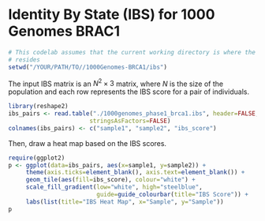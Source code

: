 # Identity By State (IBS) for 1000 Genomes BRAC1

```r
# This codelab assumes that the current working directory is where the Rmd file
# resides
setwd("/YOUR/PATH/TO//1000Genomes-BRCA1/ibs")
```

The input IBS matrix is an $N^2\times 3$ matrix, where $N$ is the size of the
population and each row represents the IBS score for a pair of individuals.

```r
library(reshape2)
ibs_pairs <- read.table("./1000genomes_phase1_brca1.ibs", header=FALSE,
                       stringsAsFactors=FALSE)
colnames(ibs_pairs) <- c("sample1", "sample2", "ibs_score")
```

Then, draw a heat map based on the IBS scores.

```r
require(ggplot2)
p <- ggplot(data=ibs_pairs, aes(x=sample1, y=sample2)) +
     theme(axis.ticks=element_blank(), axis.text=element_blank()) +
     geom_tile(aes(fill=ibs_score), colour="white") +
     scale_fill_gradient(low="white", high="steelblue",
                         guide=guide_colourbar(title="IBS Score")) +
     labs(list(title="IBS Heat Map", x="Sample", y="Sample"))
p
```

